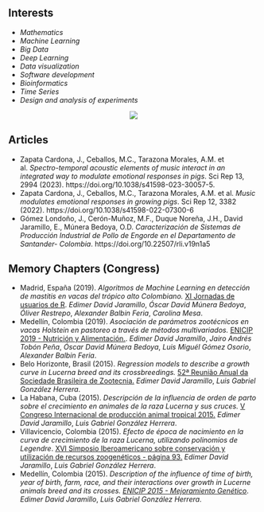 ## Interests

<div class="row">

<div class="col-sm-5">

<ul>
  <li><i>Mathematics</i></li>
  <li><i>Machine Learning</i></li>
  <li><i>Big Data</i></li>
  <li><i>Deep Learning</i></li>
  <li><i>Data visualization</i></li>
  <li><i>Software development</i></li>
  <li><i>Bioinformatics</i></li>
  <li><i>Time Series</i></li>
  <li><i>Design and analysis of experiments</i></li>
</ul>  

</div>

<div class="col-sm-4">

<center>
<img src = "images/group_inv5.gif"/>
</center>

</div>

</div>

## Articles

- Zapata Cardona, J., Ceballos, M.C., Tarazona Morales, A.M. et al. *Spectro-temporal acoustic elements of music interact in an integrated way to modulate emotional responses in pigs*. Sci Rep 13, 2994 (2023). https://doi.org/10.1038/s41598-023-30057-5.
- Zapata Cardona, J., Ceballos, M.C., Tarazona Morales, A.M. et al. *Music modulates emotional responses in growing pigs*. Sci Rep 12, 3382 (2022). https://doi.org/10.1038/s41598-022-07300-6
- Gómez Londoño, J., Cerón-Muñoz, M.F., Duque Noreña, J.H., David Jaramillo, E., Múnera Bedoya, O.D. *Caracterización de Sistemas de Producción Industrial de Pollo de Engorde en el Departamento de Santander- Colombia*. https://doi.org/10.22507/rli.v19n1a5

## Memory Chapters (Congress)

- <tyear>Madrid, España (2019).</tyear> *Algoritmos de Machine Learning en detección de mastitis en vacas del trópico alto Colombiano.* [XI Jornadas de usuarios de R](http://r-es.org/XIjuR/pdf/LIBRO_RESUMENES_XI_Jornadas_de_Usuarios_R.pdf). *Edimer David Jaramillo*, *Óscar David Múnera Bedoya*, *Óliver Restrepo*, *Alexander Balbin Feria*, *Carolina Mesa*.
- <tyear>Medellín, Colombia (2019).</tyear> *Asociación de parámetros zootécnicos en vacas Holstein en pastoreo a través de métodos multivariados.* [ENICIP 2019 - Nutrición y Alimentación.](https://aprendeenlinea.udea.edu.co/revistas/index.php/rccp/article/download/340344/20795109). *Edimer David Jaramillo*, *Jairo Andrés Tobón Peña*, *Óscar David Múnera Bedoya*, *Luis Miguél Gómez Osorio*, *Alexander Balbin Feria*.
- <tyear>Belo Horizonte, Brasil (2015).</tyear> *Regression models to describe a growth curve in Lucerna breed and its crossbreedings.* [52ª Reunião Anual da Sociedade Brasileira de Zootecnia.](http://sbz.org.br/new/pt/documentos--anais-das-reunioes) *Edimer David Jaramillo*, *Luis Gabriel González Herrera*.
- <tyear>La Habana, Cuba (2015).</tyear> *Descripción de la influencia de orden de parto sobre el crecimiento en animales de la raza Lucerna y sus cruces.* [V Congreso Internacional de producción animal tropical 2015.](http://www.cipav.org.co/pdf/VcongresoInternalProdTropAnim2015.pdf) *Edimer David Jaramillo*, *Luis Gabriel González Herrera*.
- <tyear>Villavicencio, Colombia (2015).</tyear> *Efecto de época de nacimiento en la curva de crecimiento de la raza Lucerna, utilizando polinomios de Legendre*. [XVI Simposio Iberoamericano sobre conservación y utilización de recursos zoogenéticos - página 93.](https://conbiand2015colombia.jimdo.com/memorias/) *Edimer David Jaramillo*, *Luis Gabriel González Herrera*.
- <tyear>Medellín, Colombia (2015).</tyear> *Description of the influence of time of birth, year of birth, farm, race, and their interactions over growth in Lucerne animals breed and its crosses.* [*ENICIP 2015 - Mejoramiento Genético*](https://aprendeenlinea.udea.edu.co/revistas/index.php/rccp/article/download/324952/20782520). *Edimer David Jaramillo*, *Luis Gabriel González Herrera*.